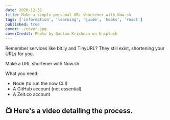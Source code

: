 ```yaml
---
date: 2020-12-31
title: Make a simple personal URL shortener with Now.sh
tags: ['information', 'learning', 'guide', 'hooks', 'react']
published: true
cover: ./cover.jpg
coverCredit: Photo by Gautam Krishnan on Unsplash
---
```


Remember services like bit.ly and TinyURL? They still exist,
shortening your URLs for you.

Make a URL shortener with Now.sh

What you need:

- Node (to run the now CLI)
- A GitHub account (not essential)
- A Zeit.co account

## 📺 Here's a video detailing the process.

<YouTube youTubeId="y807T6Q1qqw" />
